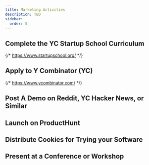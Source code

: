```yaml
---
title: Marketing Activities
description: TBD
sidebar:
  order: 5
---
```


## Complete the YC Startup School Curriculum

{/* https://www.startupschool.org/ */}

## Apply to Y Combinator (YC)

{/* https://www.ycombinator.com/ */}

## Post A Demo on Reddit, YC Hacker News, or Similar

## Launch on ProductHunt

## Distribute Cookies for Trying your Software

## Present at a Conference or Workshop
